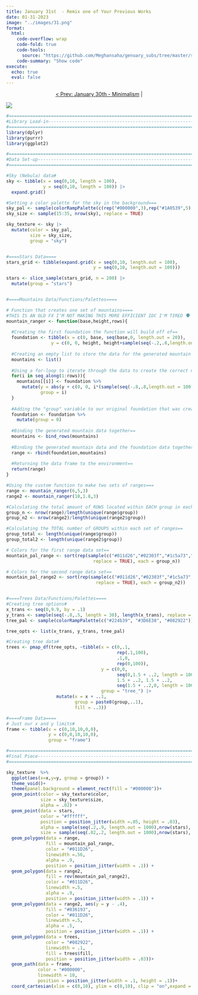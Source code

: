 ```yaml
---
title: January 31st  - Remix one of Your Previous Works
date: 01-31-2023
image: "../images/31.png"
format:
  html:
    code-overflow: wrap
    code-fold: true
    code-tools:
      source: "https://github.com/Meghansaha/genuary_subs/tree/master/submissions/scripts/31_remix.R"
    code-summary: "Show code"
execute:
  echo: true
  eval: false
---
```


<center>[\< Prev: January 30th - Minimalism](day_30.qmd) \|</center>

![](/images/31.png){fig-alt="An updated image of an old piece by Meghan Harris called mountains. A landscape of a textured night sky with stars in the background, multiple polygon-shaped mountain ranges, and detailed trees in varying shades of green in the foreground" fig-align="center"}

```r
#=============================================================================#
#Library Load-in---------------------------------------------------------------
#=============================================================================#
library(dplyr)
library(purrr)
library(ggplot2)

#=============================================================================#
#Data Set-up-------------------------------------------------------------------
#=============================================================================#

#Sky (Nebula) data#
sky <- tibble(x = seq(0,10, length = 100),
              y = seq(0,10, length = 100)) |>
  expand.grid() 

#Setting a color palette for the sky in the background===
sky_pal <- sample(colorRampPalette(c(rep("#000000",3),rep("#1A0539",5), "#c66c92","#836193","#434a73","#439895","#046c8e",rep("#042047",3)))(nrow(sky)))
sky_size <- sample(15:35, nrow(sky), replace = TRUE)

sky_texture <- sky |>
  mutate(color = sky_pal,
         size = sky_size,
         group = "sky")


#====Stars Data====
stars_grid <- tibble(expand.grid(x = seq(0,10, length.out = 100),
                                 y = seq(0,10, length.out = 100))) 

stars <- slice_sample(stars_grid, n = 200) |>
  mutate(group = "stars")


#====Mountains Data/Functions/Palettes====

# Function that creates one set of mountains====
#THIS IS AN OLD FX I'M NOT MAKING THIS MORE EFFICIENT IDC I'M TIRED 🗣 
mountain_ranger <- function(base,height,rows){
  
  #Creating the first foundation the function will build off of==
  foundation <- tibble(x = c(0, base, seq(base,0, length.out = 20)),
                 y = c(0, 0, height, height+sample(seq(-.2,.8,length.out = 100),18, replace = TRUE), 0))
  
  #Creating an empty list to store the data for the generated mountain ranges==
  mountains <- list()
  
  #Using a for-loop to iterate through the data to create the correct number of rows/ranges we want==
  for(i in seq_along(1:rows)){
    mountains[[i]] <- foundation %>%
      mutate(y = abs(y + c(0, 0, i*(sample(seq(-.8,.8,length.out = 100), nrow(foundation) - 3)), 0)),
             group = i)
  }
  
  #Adding the "group" variable to our original foundation that was created earlier==
  foundation <- foundation %>%
    mutate(group = 0)
  
  #Binding the generated mountain data together==
  mountains <- bind_rows(mountains)
  
  #Binding the generated mountain data and the foundation data together into one data frame==
  range <- rbind(foundation,mountains)
  
  #Returning the data frame to the environment==
  return(range)
}

#Using the custom function to make two sets of ranges===
range <- mountain_ranger(6,5,3)
range2 <- mountain_ranger(10,1.8,3)

#Calculating the total amount of ROWS located within EACH group in each set of ranges==
group_n <- nrow(range)/length(unique(range$group))
group_n2 <- nrow(range2)/length(unique(range2$group))

#Calculating the TOTAL number of GROUPS within each set of ranges==
group_total <- length(unique(range$group))
group_total2 <- length(unique(range2$group))

# Colors for the first range data set==
mountain_pal_range <- sort(rep(sample(c("#011d26","#02303f","#1c5a73","#4a748c","#1A0539","#836193"),group_total, 
                                 replace = TRUE), each = group_n))

# Colors for the second range data set==
mountain_pal_range2 <- sort(rep(sample(c("#011d26","#02303f","#1c5a73","#4a748c","#836193",rep("#1A0539",4)),group_total2, 
                                  replace = TRUE), each = group_n2))


#====Trees Data/Functions/Palettes====
#Creating tree options#
x_trans <- seq(0,9.9, by = .1)
y_trans <- sample(seq(-.8,.5, length = 30), length(x_trans), replace = TRUE)
tree_pal <- sample(colorRampPalette(c("#224b39", "#3D6E38", "#082922"))(length(x_trans)))

tree_opts <- list(x_trans, y_trans, tree_pal)

#Creating tree data#
trees <- pmap_df(tree_opts, ~tibble(x = c(0,.1,
                                          rep(.1,100),
                                          .1,0,
                                          rep(0,100)),
                                    y = c(0,0,
                                          seq(0,1.5 + ..2, length = 100),
                                          1.5 + ..2, 1.5 + ..2,
                                          seq(1.5 + ..2,0, length = 100)),
                                    group = "tree_") |>
                   mutate(x = x + ..1,
                          group = paste0(group,..1),
                          fill = ..3))

#====Frame Data====
# Just our x and y limits#
frame <- tibble(x = c(0,10,10,0,0),
                y = c(0,0,10,10,0),
                group = "frame")

#=============================================================================#
#Final Piece-------------------------------------------------------------------
#=============================================================================#

sky_texture  %>%
  ggplot(aes(x=x,y=y, group = group)) +
  theme_void()+
  theme(panel.background = element_rect(fill = "#000000"))+
  geom_point(color = sky_texture$color,
             size = sky_texture$size,
             alpha = .02) +
  geom_point(data = stars, 
             color = "#ffffff",
             position = position_jitter(width =.05, height = .03), 
             alpha = sample(seq(.2,.9, length.out = 1000),nrow(stars), replace = TRUE),
             size = sample(seq(.02,.2, length.out = 1000),nrow(stars), replace = TRUE))+
  geom_polygon(data = range, 
               fill = mountain_pal_range,
               color = "#011D26", 
               linewidth =.56,
               alpha = .9, 
               position = position_jitter(width = .1)) +
  geom_polygon(data = range2, 
               fill = rev(mountain_pal_range2),
               color = "#011D26", 
               linewidth =.5,
               alpha = .9, 
               position = position_jitter(width = .1)) +
  geom_polygon(data = range2, aes(y = y - .4),
               fill = "#836193",
               color = "#011D26", 
               linewidth =.5,
               alpha = .5, 
               position = position_jitter(width = .1)) +
  geom_polygon(data = trees, 
               color = "#082922", 
               linewidth = .1, 
               fill = trees$fill,
               position = position_jitter(width = .03))+
  geom_path(data = frame, 
            color = "#000000", 
            linewidth = 10, 
            position = position_jitter(width = .1, height = .1))+
  coord_cartesian(xlim = c(0,10), ylim = c(0,10), clip = "on",expand = FALSE) 
```
